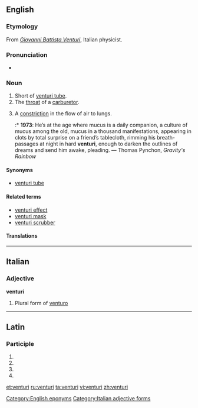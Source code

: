 {{wikipedia}}
==English==

===Etymology===
From ''[[w:Giovanni Battista Venturi|Giovanni Battista Venturi]]'', Italian physicist.

===Pronunciation===
* {{IPA|/vɛnˈtjʊəri/}}

===Noun===
{{en-noun|venturi}}

# Short of [[venturi tube]].
# The [[throat]] of a [[carburetor]].
# {{rare|pathology}} A [[constriction]] in the flow of air to lungs.
#:* '''1973''': He’s at the age where mucus is a daily companion, a culture of mucus among the old, mucus in a thousand manifestations, appearing in clots by total surprise on a friend’s tablecloth, rimming his breath-passages at night in hard '''venturi''', enough to darken the outlines of dreams and send him awake, pleading. — Thomas Pynchon, ''Gravity's Rainbow''

====Synonyms====
* [[venturi tube]]

====Related terms====
* [[venturi effect]]
* [[venturi mask]]
* [[venturi scrubber]]

====Translations====
{{trans-see|venturi tube}}

{{trans-see|throat of a carburetor|throat}}

[[Category:English eponyms]]

----

==Italian==

===Adjective===
'''venturi''' {{m}}

# Plural form of [[venturo]]

[[Category:Italian adjective forms]]

----

==Latin==

===Participle===
{{la-part-form|ventūrī}}

# {{inflection of|[[venturus#Latin|ventūrus]]||nom|m|p|lang=la}}
# {{inflection of|[[venturus#Latin|ventūrus]]||gen|m|s|lang=la}}
# {{inflection of|[[venturus#Latin|ventūrus]]||gen|n|s|lang=la}}
# {{inflection of|[[venturus#Latin|ventūrus]]||voc|m|p|lang=la}}

[[et:venturi]]
[[ru:venturi]]
[[ta:venturi]]
[[vi:venturi]]
[[zh:venturi]]
